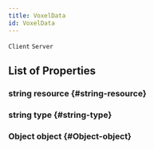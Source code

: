 ```yaml
---
title: VoxelData
id: VoxelData
---
```

`Client`
`Server`

## List of Properties

### string resource {#string-resource}

### string type {#string-type}

### Object object {#Object-object}

